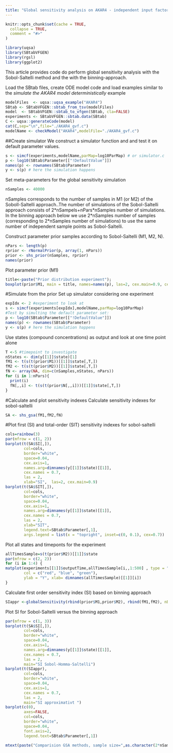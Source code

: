 ```yaml
---
title: "Global sensitivity analysis on AKAR4 - independent input factors"
---
```


```r
knitr::opts_chunk$set(cache = TRUE,
  collapse = TRUE,
  comment = "#>"
)
```

```r
library(uqsa)
library(SBtabVFGEN)
library(rgsl)
library(ggplot2)
```

This article provides code do perform global sensitivity analysis with the  Sobol-Saltelli method and the with the binning-approach.

Load the SBtab files, create ODE model code and load examples similar to the *simulate the AKAR4 model deterministically* example

```r
modelFiles  <- uqsa::uqsa_example("AKAR4") 
SBtab <- SBtabVFGEN::sbtab_from_tsv(modelFiles)
model  <- SBtabVFGEN::sbtab_to_vfgen(SBtab, cla=FALSE)
experiments <- SBtabVFGEN::sbtab.data(SBtab)
C <- uqsa::generateCode(model)
cat(C,sep="\n",file="./AKAR4_gvf.c")
modelName <- checkModel("AKAR4",modelFile="./AKAR4_gvf.c")
```
##Create simulator
We construct a simulator function and and test it on default parameter values.
```r
s <- simcf(experiments,modelName,parMap=log10ParMap) # or simulator.c
p <- log10(SBtab$Parameter[["!DefaultValue"]])
names(p) <- rownames(SBtab$Parameter)
y <- s(p) # here the simulation happens
```

Set meta-parameters for the global sensitivity simulation
```r
nSamples <- 40000
```
nSamples corresponds to the number of samples in M1 (or M2) of the Soboll-Saltelli approach..The number of simulations of the Sobol-Saltelli approach consists of 2\*nSampels+nPars\*nSamples number of simulations. In the binning approach below we use 2\*nSamples number of samples (corresponding to 2\*nSamples number of simulations) to use the same number of independent sample points as Sobol-Saltelli. 


Construct parameter prior samples according to Sobol-Saltelli (M1, M2, N).
```r
nPars <- length(p)
rprior <- rNormalPrior(p, array(1, nPars))
prior <- shs_prior(nSamples, rprior)
names(prior)
```

Plot parameter prior (M1)
```r
title<-paste("Prior distribution experiment");
boxplot(prior$M1, main = title, names=names(p), las=2, cex.main=0.9, cex.axis=0.3)
```

#Simulate from the prior
Set up simulator considering one experiment

```r
expIdx <- 2 #experiment to look at
s <- simcf(experiments[expIdx],modelName,parMap=log10ParMap)
#Test by simulting the default parameter set:
p <- log10(SBtab$Parameter[["!DefaultValue"]])
names(p) <- rownames(SBtab$Parameter)
y <- s(p) # here the simulation happens
```

Use states (compound concentrations) as output and look at one time point alone
```r
T <-5 #timepoint to investigate
nStates <- dim(y[[1]]$state)[1]
fM1 <- t(s(t(prior$M1))[[1]]$state[,T,])
fM2 <- t(s(t(prior$M2))[[1]]$state[,T,])
fN <- array(NA, dim=c(nSamples,nStates, nPars))
for (i in 1:nPars){
  print(i)
  fN[,,i] <- t(s(t(prior$N[,,i]))[[1]]$state[,T,])
}
```
#Calculate and plot sensitivity indexes 
Calculate sensitivity indexes for sobol-saltelli
```r
SA <- shs_gsa(fM1,fM2,fN)
```
#Plot first (SI) and total-order (SIT) sensitivity indexes for sobol-saltelli
```r
cols=rainbow(3)
par(mfrow = c(1, 2))
barplot(t(SA$SI[,]), 
        col=cols,
        border="white", 
        space=0.04, 
        cex.axis=1,
        names.arg=dimnames(y[[1]]$state)[[1]],
        cex.names = 0.7,
        las = 2,
        xlab="SI",  las=2, cex.main=0.9)
barplot(t(SA$SIT[,]), 
        col=cols, 
        border="white", 
        space=0.04, 
        cex.axis=1,
        names.arg=dimnames(y[[1]]$state)[[1]],
        cex.names = 0.7,
        las = 2,
        xlab="SIT",
        legend.text=SBtab$Parameter[,1],
        args.legend = list(x = "topright", inset=c(0, 0.1), cex=0.7))
```


Plot all states and timeponts for the experiment
```r
allTimesSample=s(t(prior$M2))[[1]]$state
par(mfrow = c(2, 2))
for (i in 1:4) {
matplot(experiments[[1]]$outputTime,allTimesSample[i,,1:500] , type = "l", lty = 1, 
        col = c("red", "blue", "green"), 
        ylab = "Y", xlab= dimnames(allTimesSample)[[1]][i])
}
```


Calculate first order sensitivity index (SI) based on binning approach
```r
SIappr <-globalSensitivity(rbind(prior$M1,prior$M2), rbind(fM1,fM2), nBins = "Sturges")
```

Plot SI for Sobol-Saltelli versus the binning approach


```r
par(mfrow = c(1, 3))
barplot(t(SA$SI[,]), 
        col=cols, 
        border="white", 
        space=0.04, 
        cex.axis=1,
        names.arg=dimnames(y[[1]]$state)[[1]],
        cex.names = 0.7,
        las = 2,
        main="SI Sobol-Homma-Saltelli")
barplot(t(SIappr), 
        col=cols, 
        border="white", 
        space=0.04, 
        cex.axis=1,
        cex.names = 0.7,
        las = 2,
        main="SI approximativt ")
barplot(c(0), 
        axes=FALSE,
        col=cols, 
        border="white", 
        space=0.04, 
        font.axis=2, 
        legend.text=SBtab$Parameter[,1])

mtext(paste("Comparision GSA methods, sample size=",as.character(2*nSamples)), side = 3, line = -1.2, outer = TRUE)
```
